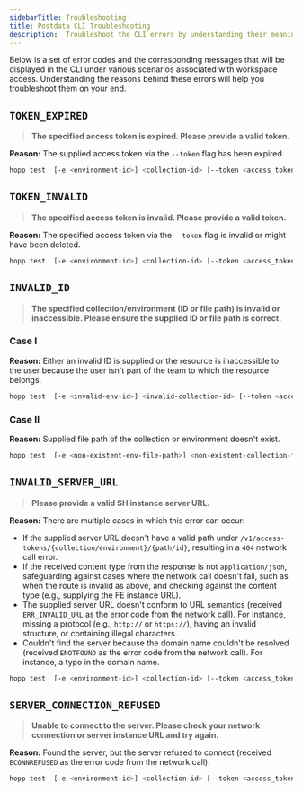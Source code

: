 ```yaml
---
sidebarTitle: Troubleshooting
title: Postdata CLI Troubleshooting
description:  Troubleshoot the CLI errors by understanding their meanings and possible causes.
---
```


Below is a set of error codes and the corresponding messages that will be displayed in the CLI under various scenarios associated with workspace access. Understanding the reasons behind these errors will help you troubleshoot them on your end.
## `TOKEN_EXPIRED`

> **The specified access token is expired. Please provide a valid token.**

**Reason:** The supplied access token via the `--token` flag has been expired. 

```bash
hopp test  [-e <environment-id>] <collection-id> [--token <access_token>] [--server <server_url>]
```

## `TOKEN_INVALID`    

> **The specified access token is invalid. Please provide a valid token.**

**Reason:** The specified access token via the `--token` flag is invalid or might have been deleted. 

```bash 
hopp test  [-e <environment-id>] <collection-id> [--token <access_token>] [--server <server_url>]
```

## `INVALID_ID`

> **The specified collection/environment (ID or file path) is invalid or inaccessible. Please ensure the supplied ID or file path is correct.**

### Case I

**Reason:** Either an invalid ID is supplied or the resource is inaccessible to the user because the user isn't part of the team to which the resource belongs.

```bash 
hopp test  [-e <invalid-env-id>] <invalid-collection-id> [--token <access_token>] [--server <server_url>]
```

### Case II 

**Reason:** Supplied file path of the collection or environment doesn't exist.

```bash 
hopp test  [-e <non-existent-env-file-path>] <non-existent-collection-file-path> 
```

## `INVALID_SERVER_URL`

> **Please provide a valid SH instance server URL.**

**Reason:** There are multiple cases in which this error can occur:
- If the supplied server URL doesn't have a valid path under `/v1/access-tokens/{collection/environment}/{path/id}`, resulting in a `404` network call error.
- If the received content type from the response is not `application/json`, safeguarding against cases where the network call doesn't fail, such as when the route is invalid as above, and checking against the content type (e.g., supplying the FE instance URL).
- The supplied server URL doesn't conform to URL semantics (received `ERR_INVALID_URL` as the error code from the network call). For instance, missing a protocol (e.g., `http://` or `https://`), having an invalid structure, or containing illegal characters.
- Couldn't find the server because the domain name couldn't be resolved (received `ENOTFOUND` as the error code from the network call). For instance, a typo in the domain name.


```bash 
hopp test  [-e <environment-id>] <collection-id> [--token <access_token>] [--server <invalid-server-url>]
```


## `SERVER_CONNECTION_REFUSED`
> **Unable to connect to the server. Please check your network connection or server instance URL and try again.**

**Reason:** Found the server, but the server refused to connect (received `ECONNREFUSED` as the error code from the network call).

```bash 
hopp test  [-e <environment-id>] <collection-id> [--token <access_token>] [--server <invalid-server-url>]
```